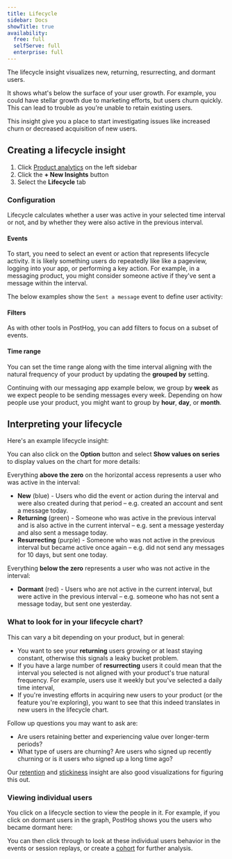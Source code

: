 ```yaml
---
title: Lifecycle
sidebar: Docs
showTitle: true
availability:
  free: full
  selfServe: full
  enterprise: full
---
```


The lifecycle insight visualizes new, returning, resurrecting, and dormant users.

It shows what's below the surface of your user growth. For example, you could have stellar growth due to marketing efforts, but users churn quickly. This can lead to trouble as you're unable to retain existing users. 

This insight give you a place to start investigating issues like increased churn or decreased acquisition of new users.

## Creating a lifecycle insight

1. Click [Product analytics](https://us.posthog.com/insights) on the left sidebar
1. Click the **+ New Insights** button
1. Select the **Lifecycle** tab

### Configuration

Lifecycle calculates whether a user was active in your selected time interval or not, and by whether they were also active in the previous interval.

#### Events

To start, you need to select an event or action that represents lifecycle activity. It is likely something users do repeatedly like like a pageview, logging into your app, or performing a key action. For example, in a messaging product, you might consider someone active if they've sent a message within the interval.

The below examples show the `Sent a message` event to define user activity:

<ProductScreenshot
    imageLight = {sentAMessageLight} 
    imageDark = {sentAMessageDark}
    classes="rounded"
    alt="Set up a new lifecycle analysis with custom event 'Sent a message'"
/>

#### Filters

As with other tools in PostHog, you can add filters to focus on a subset of events.

<ProductScreenshot
    imageLight = {lifecycleFiltersLight} 
    imageDark = {lifecycleFiltersDark}
    classes="rounded"
    alt="Add filters for lifecycle analysis"
/>

#### Time range

You can set the time range along with the time interval aligning with the natural frequency of your product by updating the **grouped by** setting. 

Continuing with our messaging app example below, we group by **week** as we expect people to be sending messages every week. Depending on how people use your product, you might want to group by **hour**, **day**, or **month**.

<ProductScreenshot
    imageLight = {timeControlLight} 
    imageDark = {timeControlDark}
    classes="rounded"
    alt="Set time interval"
/>

## Interpreting your lifecycle

Here's an example lifecycle insight: 

<ProductScreenshot
    imageLight = {chartLight} 
    imageDark = {chartDark}
    classes="rounded"
    alt="Lifecycle chart"
/>

You can also click on the **Option** button and select **Show values on series** to display values on the chart for more details: 

<ProductScreenshot
    imageLight = {showValuesLight} 
    imageDark = {showValuesDark}
    classes="rounded"
    alt="Lifecycle chart with values on the chart"
/>

Everything **above the zero** on the horizontal access represents a user who was active in the interval:

-   **New** (blue) - Users who did the event or action during the interval and were also created during that period – e.g. created an account and sent a message today.
-   **Returning** (green) - Someone who was active in the previous interval and is also active in the current interval – e.g. sent a message yesterday and also sent a message today.
-   **Resurrecting** (purple) - Someone who was not active in the previous interval but became active once again – e.g. did not send any messages for 10 days, but sent one today.

Everything **below the zero**  represents a user who was not active in the interval:

-   **Dormant** (red)  - Users who are not active in the current interval, but were active in the previous interval – e.g. someone who has not sent a message today, but sent one yesterday.

### What to look for in your lifecycle chart?

This can vary a bit depending on your product, but in general:

- You want to see your **returning** users growing or at least staying constant, otherwise this signals a leaky bucket problem.
- If you have a large number of **resurrecting** users it could mean that the interval you selected is not aligned with your product's true natural frequency. For example, users use it weekly but you've selected a daily time interval,
- If you're investing efforts in acquiring new users to your product (or the feature you're exploring), you want to see that this indeed translates in new users in the lifecycle chart.

Follow up questions you may want to ask are:

- Are users retaining better and experiencing value over longer-term periods?
- What type of users are churning? Are users who signed up recently churning or is it users who signed up a long time ago?

Our [retention](/docs/product-analytics/retention) and [stickiness](/docs/product-analytics/stickiness) insight are also good visualizations for figuring this out.

### Viewing individual users

You click on a lifecycle section to view the people in it. For example, if you click on dormant users in the graph, PostHog shows you the users who became dormant here:

<ProductScreenshot
    imageLight = {detailLight} 
    imageDark = {detailDark}
    classes="rounded"
    alt="Lifecycle chart pop-up"
/>

You can then click through to look at these individual users behavior in the events or session replays, or create a [cohort](/docs/data/cohorts) for further analysis.

<ProductScreenshot
    imageLight = {viewSessionLight} 
    imageDark = {viewSessionDark}
    classes="rounded"
    alt="View session recordings"
/>

